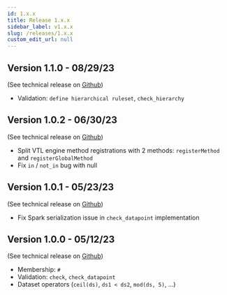 ```yaml
---
id: 1.x.x
title: Release 1.x.x
sidebar_label: v1.x.x
slug: /releases/1.x.x
custom_edit_url: null
---
```


## Version 1.1.0 - 08/29/23

(See technical release on [Github](https://github.com/InseeFr/Trevas/releases/tag/v1.1.0))

- Validation: `define hierarchical ruleset`, `check_hierarchy`

## Version 1.0.2 - 06/30/23

(See technical release on [Github](https://github.com/InseeFr/Trevas/releases/tag/v1.0.2))

- Split VTL engine method registrations with 2 methods: `registerMethod` and `registerGlobalMethod`
- Fix `in` / `not_in` bug with null

## Version 1.0.1 - 05/23/23

(See technical release on [Github](https://github.com/InseeFr/Trevas/releases/tag/v1.0.1))

- Fix Spark serialization issue in `check_datapoint` implementation

## Version 1.0.0 - 05/12/23

(See technical release on [Github](https://github.com/InseeFr/Trevas/releases/tag/v1.0.0))

- Membership: `#`
- Validation: `check`, `check_datapoint`
- Dataset operators (`ceil(ds)`, `ds1 < ds2`, `mod(ds, 5)`, ...)
